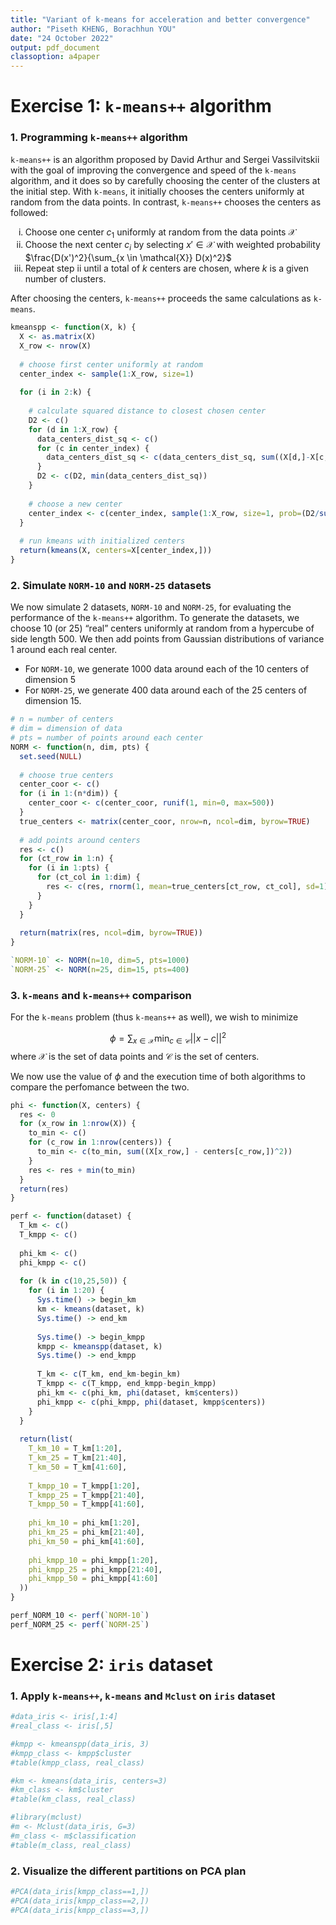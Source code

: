 ```yaml
---
title: "Variant of k-means for acceleration and better convergence"
author: "Piseth KHENG, Borachhun YOU"
date: "24 October 2022"
output: pdf_document
classoption: a4paper
---
```


# Exercise 1: `k-means++` algorithm

### 1. Programming `k-means++` algorithm

`k-means++` is an algorithm proposed by David Arthur and Sergei Vassilvitskii with the goal of improving the convergence and speed of the `k-means` algorithm, and it does so by carefully choosing the center of the clusters at the initial step. With `k-means`, it initially chooses the centers uniformly at random from the data points. In contrast, `k-means++` chooses the centers as followed:

i. Choose one center $c_1$ uniformly at random from the data points $\mathcal{X}$
ii. Choose the next center $c_i$ by selecting $x' \in \mathcal{X}$ with weighted probability $\frac{D(x')^2}{\sum_{x \in \mathcal{X}} D(x)^2}$
iii. Repeat step ii until a total of $k$ centers are chosen, where $k$ is a given number of clusters.

After choosing the centers, `k-means++` proceeds the same calculations as `k-means`.

```r
kmeanspp <- function(X, k) {
  X <- as.matrix(X)
  X_row <- nrow(X)
  
  # choose first center uniformly at random
  center_index <- sample(1:X_row, size=1)
  
  for (i in 2:k) {
    
    # calculate squared distance to closest chosen center
    D2 <- c()
    for (d in 1:X_row) {
      data_centers_dist_sq <- c()
      for (c in center_index) {
        data_centers_dist_sq <- c(data_centers_dist_sq, sum((X[d,]-X[c,])^2))
      }
      D2 <- c(D2, min(data_centers_dist_sq))
    }
    
    # choose a new center
    center_index <- c(center_index, sample(1:X_row, size=1, prob=(D2/sum(D2))))
  }
  
  # run kmeans with initialized centers
  return(kmeans(X, centers=X[center_index,]))
}
```

### 2. Simulate `NORM-10` and `NORM-25` datasets

We now simulate 2 datasets, `NORM-10` and `NORM-25`, for evaluating the performance of the `k-means++` algorithm. To generate the datasets, we choose 10 (or 25) "real" centers uniformly at random from a hypercube of side length 500. We then add points from Gaussian distributions of variance 1 around each real center.

- For `NORM-10`, we generate 1000 data around each of the 10 centers of dimension 5
- For `NORM-25`, we generate 400 data around each of the 25 centers of dimension 15.

```r
# n = number of centers
# dim = dimension of data
# pts = number of points around each center
NORM <- function(n, dim, pts) {
  set.seed(NULL)
  
  # choose true centers
  center_coor <- c()
  for (i in 1:(n*dim)) {
    center_coor <- c(center_coor, runif(1, min=0, max=500))
  }
  true_centers <- matrix(center_coor, nrow=n, ncol=dim, byrow=TRUE)
  
  # add points around centers
  res <- c()
  for (ct_row in 1:n) {
    for (i in 1:pts) {
      for (ct_col in 1:dim) {
        res <- c(res, rnorm(1, mean=true_centers[ct_row, ct_col], sd=1))
      }
    }
  }
  
  return(matrix(res, ncol=dim, byrow=TRUE))
}

`NORM-10` <- NORM(n=10, dim=5, pts=1000)
`NORM-25` <- NORM(n=25, dim=15, pts=400)
```

### 3. `k-means` and `k-means++` comparison

For the `k-means` problem (thus `k-means++` as well), we wish to minimize

$$\phi = \sum_{x \in \mathcal{X}} \min_{c \in \mathcal{C}} ||x-c||^2$$
where $\mathcal{X}$ is the set of data points and $\mathcal{C}$ is the set of centers.

We now use the value of $\phi$ and the execution time of both algorithms to compare the perfomance between the two.

```r
phi <- function(X, centers) {
  res <- 0
  for (x_row in 1:nrow(X)) {
    to_min <- c()
    for (c_row in 1:nrow(centers)) {
      to_min <- c(to_min, sum((X[x_row,] - centers[c_row,])^2))
    }
    res <- res + min(to_min)
  }
  return(res)
}
```

```r
perf <- function(dataset) {
  T_km <- c()
  T_kmpp <- c()
  
  phi_km <- c()
  phi_kmpp <- c()
  
  for (k in c(10,25,50)) {
    for (i in 1:20) {
      Sys.time() -> begin_km
      km <- kmeans(dataset, k)
      Sys.time() -> end_km
      
      Sys.time() -> begin_kmpp
      kmpp <- kmeanspp(dataset, k)
      Sys.time() -> end_kmpp
      
      T_km <- c(T_km, end_km-begin_km)
      T_kmpp <- c(T_kmpp, end_kmpp-begin_kmpp)
      phi_km <- c(phi_km, phi(dataset, km$centers))
      phi_kmpp <- c(phi_kmpp, phi(dataset, kmpp$centers))
    }
  }
  
  return(list(
    T_km_10 = T_km[1:20],
    T_km_25 = T_km[21:40],
    T_km_50 = T_km[41:60],
    
    T_kmpp_10 = T_kmpp[1:20],
    T_kmpp_25 = T_kmpp[21:40],
    T_kmpp_50 = T_kmpp[41:60],
    
    phi_km_10 = phi_km[1:20],
    phi_km_25 = phi_km[21:40],
    phi_km_50 = phi_km[41:60],
    
    phi_kmpp_10 = phi_kmpp[1:20],
    phi_kmpp_25 = phi_kmpp[21:40],
    phi_kmpp_50 = phi_kmpp[41:60]
  ))
}

perf_NORM_10 <- perf(`NORM-10`)
perf_NORM_25 <- perf(`NORM-25`)
```

\begin{table}
\centering
\begin{tabular}{|c|c|c|c|c|c|c|}
\hline
 & \multicolumn{2}{|c|}{Average $\phi$} & \multicolumn{2}{|c|}{Minimum $\phi$} & \multicolumn{2}{|c|}{Average $T$} \\
k & \multicolumn{1}{|c}{\texttt{k-means}} & \multicolumn{1}{c|}{\texttt{k-means++}} & \multicolumn{1}{|c}{\texttt{k-means}} & \multicolumn{1}{c|}{\texttt{k-means++}} & \multicolumn{1}{|c}{\texttt{k-means}} & \multicolumn{1}{c|}{\texttt{k-means++}} \\
\hline
10 & `r mean(perf_NORM_10$phi_km_10)` & `r mean(perf_NORM_10$phi_kmpp_10)` & `r min(perf_NORM_10$phi_km_10)` & `r min(perf_NORM_10$phi_kmpp_10)` & `r mean(perf_NORM_10$T_km_10)` & `r mean(perf_NORM_10$T_kmpp_10)` \\
25 & `r mean(perf_NORM_10$phi_km_25)` & `r mean(perf_NORM_10$phi_kmpp_25)` & `r min(perf_NORM_10$phi_km_25)` & `r min(perf_NORM_10$phi_kmpp_25)` & `r mean(perf_NORM_10$T_km_25)` & `r mean(perf_NORM_10$T_kmpp_25)` \\
50 & `r mean(perf_NORM_10$phi_km_50)` & `r mean(perf_NORM_10$phi_kmpp_50)` & `r min(perf_NORM_10$phi_km_50)` & `r min(perf_NORM_10$phi_kmpp_50)` & `r mean(perf_NORM_10$T_km_50)` & `r mean(perf_NORM_10$T_kmpp_50)` \\
\hline
\end{tabular}
\caption{Experimental results on the \emph{Norm-10} dataset (n = 10000, d = 5)}
\end{table}

# Exercise 2: `iris` dataset

### 1. Apply `k-means++`, `k-means` and `Mclust` on `iris` dataset
```r
#data_iris <- iris[,1:4]
#real_class <- iris[,5]
```

```r
#kmpp <- kmeanspp(data_iris, 3)
#kmpp_class <- kmpp$cluster
#table(kmpp_class, real_class)
```

```r
#km <- kmeans(data_iris, centers=3)
#km_class <- km$cluster
#table(km_class, real_class)
```

```r
#library(mclust)
#m <- Mclust(data_iris, G=3)
#m_class <- m$classification
#table(m_class, real_class)
```

### 2. Visualize the different partitions on PCA plan

```r
#PCA(data_iris[kmpp_class==1,])
#PCA(data_iris[kmpp_class==2,])
#PCA(data_iris[kmpp_class==3,])
```

